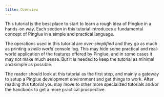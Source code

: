 ```yaml
---
title: Overview
---
```


This tutorial is the best place to start to learn a rough idea of Pinglue in a hands-on way. Each section in this tutorial introduces a fundamental concept of Pinglue in a simple and practical language.

The operations used in this tutorial are *over-simplified* and they go as much as printing a *hello world* console log. This may hide some practical and real-world application of the features offered by Pinglue, and in some cases it may not make much sense. But it is needed to keep the tutorial as minimal and simple as possible.

The reader should look at this tutorial as the first step, and mainly a gateway to setup a Pinglue development environment and get things to work. After reading this tutorial you may move to other more specialized tutorials and/or the handbook to get a more practical prospective.

